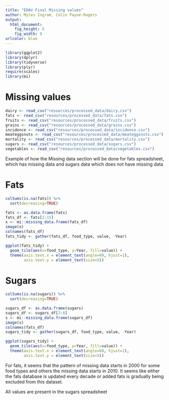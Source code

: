 ```yaml
---
title: "EDAV Final Missing values"
author: Myles Ingram, Colin Payne-Rogers
output:
  html_document:
    fig_height: 5
    fig_width: 9
urlcolor: blue
---
```


```r
library(ggplot2)
library(dplyr)
library(tidyverse)
library(plyr)
require(scales)
library(mi)
```

# Missing values


```r
dairy <- read_csv("resources/processed_data/dairy.csv")
fats <- read_csv("resources/processed_data/fats.csv")
fruits <- read_csv("resources/processed_data/fruits.csv")
grains <- read_csv("resources/processed_data/grains.csv")
incidence <- read_csv("resources/processed_data/incidence.csv")
meateggsnuts <- read_csv("resources/processed_data/meateggsnuts.csv")
mortality <- read_csv("resources/processed_data/mortality.csv")
sugars <- read_csv("resources/processed_data/sugars.csv")
vegetables <- read_csv("resources/processed_data/vegetables.csv")
```


Example of how the Missing data section will be done for fats spreadsheet, which has missing data and sugars data which does not have missing data

# Fats
```r
colSums(is.na(fats)) %>%
  sort(decreasing=TRUE)
```

```r
fats <- as.data.frame(fats)
fats_df <- fats[2:15]
x <- mi::missing_data.frame(fats_df)
image(x)
colnames(fats_df)
fats_tidy <- gather(fats_df, food_type, value, -Year)
```

```r
ggplot(fats_tidy) +
  geom_tile(aes(x=food_type, y=Year, fill=value)) +
  theme(axis.text.x = element_text(angle=60, hjust=1),
        axis.text.y = element_text(size=5))
```

# Sugars

```r
colSums(is.na(sugars)) %>%
  sort(decreasing=TRUE)
```

```r
sugars_df <- as.data.frame(sugars)
sugars_df <- sugars_df[2:8]
s <- mi::missing_data.frame(sugars_df)
image(s)
colnames(fats_df)
sugars_tidy <- gather(sugars_df, food_type, value, -Year)
```
```r
ggplot(sugars_tidy) +
  geom_tile(aes(x=food_type, y=Year, fill=value)) +
  theme(axis.text.x = element_text(angle=60, hjust=1),
        axis.text.y = element_text(size=5))
```

For fats, it seems that the pattern of missing data starts in 2000 for some food types and others the missing data starts in 2010. It seems like either the fats database is updated every decade or added fats is gradually being excluded from this dataset. 

All values are present in the sugars spreadsheet

